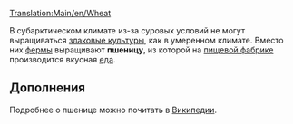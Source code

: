 [[Translation:Main/en/Wheat]]{{en/-}}
{{ru/Груз|груз=Пшеница
|изображение=Grain.png
|производит=[[Main/ru/Ферма|Ферма]]
|принимает=[[Main/ru/Пищевая фабрика|Пищевая фабрика]]
}}

В субарктическом климате из-за суровых условий не могут выращиваться [[Main/ru/Зерно|злаковые культуры]], как в умеренном климате. Вместо них [[Main/ru/Ферма|фермы]] выращивают '''пшеницу''', из которой на [[Main/ru/Пищевая фабрика|пищевой фабрике]] производится вкусная [[Main/ru/Еда|еда]].

==Дополнения==
Подробнее о пшенице можно почитать в [http://ru.wikipedia.org/wiki/%D0%9F%D1%88%D0%B5%D0%BD%D0%B8%D1%86%D0%B0 Википедии].